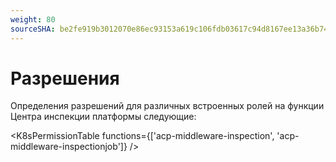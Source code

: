 ```yaml
---
weight: 80
sourceSHA: be2fe919b3012070e86ec93153a619c106fdb03617c94d8167ee13a36b742d3d
---
```


# Разрешения

Определения разрешений для различных встроенных ролей на функции Центра инспекции платформы следующие:

<K8sPermissionTable functions={['acp-middleware-inspection', 'acp-middleware-inspectionjob']} />
